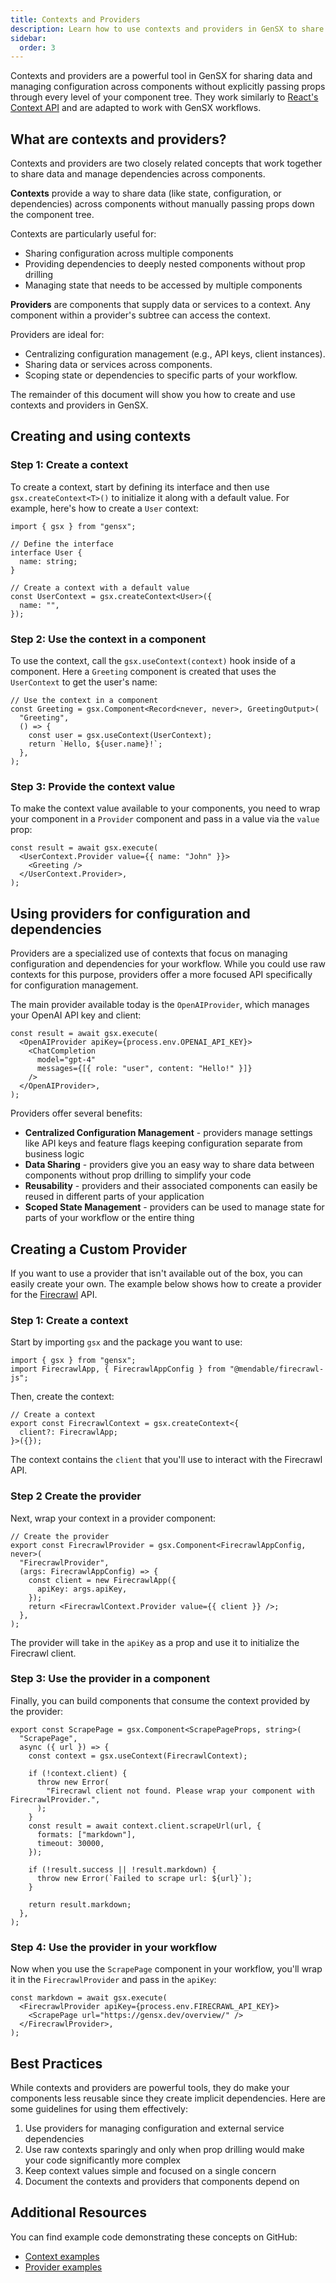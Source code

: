 ```yaml
---
title: Contexts and Providers
description: Learn how to use contexts and providers in GenSX to share data across components.
sidebar:
  order: 3
---
```


Contexts and providers are a powerful tool in GenSX for sharing data and managing configuration across components without explicitly passing props through every level of your component tree. They work similarly to [React's Context API](https://react.dev/reference/react/useContext) and are adapted to work with GenSX workflows.

## What are contexts and providers?

Contexts and providers are two closely related concepts that work together to share data and manage dependencies across components.

**Contexts** provide a way to share data (like state, configuration, or dependencies) across components without manually passing props down the component tree.

Contexts are particularly useful for:

- Sharing configuration across multiple components
- Providing dependencies to deeply nested components without prop drilling
- Managing state that needs to be accessed by multiple components

**Providers** are components that supply data or services to a context. Any component within a provider's subtree can access the context.

Providers are ideal for:

- Centralizing configuration management (e.g., API keys, client instances).
- Sharing data or services across components.
- Scoping state or dependencies to specific parts of your workflow.

The remainder of this document will show you how to create and use contexts and providers in GenSX.

## Creating and using contexts

### Step 1: Create a context

To create a context, start by defining its interface and then use `gsx.createContext<T>()` to initialize it along with a default value. For example, here's how to create a `User` context:

```tsx
import { gsx } from "gensx";

// Define the interface
interface User {
  name: string;
}

// Create a context with a default value
const UserContext = gsx.createContext<User>({
  name: "",
});
```

### Step 2: Use the context in a component

To use the context, call the `gsx.useContext(context)` hook inside of a component. Here a `Greeting` component is created that uses the `UserContext` to get the user's name:

```tsx
// Use the context in a component
const Greeting = gsx.Component<Record<never, never>, GreetingOutput>(
  "Greeting",
  () => {
    const user = gsx.useContext(UserContext);
    return `Hello, ${user.name}!`;
  },
);
```

### Step 3: Provide the context value

To make the context value available to your components, you need to wrap your component in a `Provider` component and pass in a value via the `value` prop:

```tsx
const result = await gsx.execute(
  <UserContext.Provider value={{ name: "John" }}>
    <Greeting />
  </UserContext.Provider>,
);
```

## Using providers for configuration and dependencies

Providers are a specialized use of contexts that focus on managing configuration and dependencies for your workflow. While you could use raw contexts for this purpose, providers offer a more focused API specifically for configuration management.

The main provider available today is the `OpenAIProvider`, which manages your OpenAI API key and client:

```tsx
const result = await gsx.execute(
  <OpenAIProvider apiKey={process.env.OPENAI_API_KEY}>
    <ChatCompletion
      model="gpt-4"
      messages={[{ role: "user", content: "Hello!" }]}
    />
  </OpenAIProvider>,
);
```

Providers offer several benefits:

- **Centralized Configuration Management** - providers manage settings like API keys and feature flags keeping configuration separate from business logic
- **Data Sharing** - providers give you an easy way to share data between components without prop drilling to simplify your code
- **Reusability** - providers and their associated components can easily be reused in different parts of your application
- **Scoped State Management** - providers can be used to manage state for parts of your workflow or the entire thing

## Creating a Custom Provider

If you want to use a provider that isn't available out of the box, you can easily create your own. The example below shows how to create a provider for the [Firecrawl](https://www.firecrawl.dev/) API.

### Step 1: Create a context

Start by importing `gsx` and the package you want to use:

```tsx
import { gsx } from "gensx";
import FirecrawlApp, { FirecrawlAppConfig } from "@mendable/firecrawl-js";
```

Then, create the context:

```tsx
// Create a context
export const FirecrawlContext = gsx.createContext<{
  client?: FirecrawlApp;
}>({});
```

The context contains the `client` that you'll use to interact with the Firecrawl API.

### Step 2 Create the provider

Next, wrap your context in a provider component:

```tsx
// Create the provider
export const FirecrawlProvider = gsx.Component<FirecrawlAppConfig, never>(
  "FirecrawlProvider",
  (args: FirecrawlAppConfig) => {
    const client = new FirecrawlApp({
      apiKey: args.apiKey,
    });
    return <FirecrawlContext.Provider value={{ client }} />;
  },
);
```

The provider will take in the `apiKey` as a prop and use it to initialize the Firecrawl client.

### Step 3: Use the provider in a component

Finally, you can build components that consume the context provided by the provider:

```tsx
export const ScrapePage = gsx.Component<ScrapePageProps, string>(
  "ScrapePage",
  async ({ url }) => {
    const context = gsx.useContext(FirecrawlContext);

    if (!context.client) {
      throw new Error(
        "Firecrawl client not found. Please wrap your component with FirecrawlProvider.",
      );
    }
    const result = await context.client.scrapeUrl(url, {
      formats: ["markdown"],
      timeout: 30000,
    });

    if (!result.success || !result.markdown) {
      throw new Error(`Failed to scrape url: ${url}`);
    }

    return result.markdown;
  },
);
```

### Step 4: Use the provider in your workflow

Now when you use the `ScrapePage` component in your workflow, you'll wrap it in the `FirecrawlProvider` and pass in the `apiKey`:

```tsx
const markdown = await gsx.execute(
  <FirecrawlProvider apiKey={process.env.FIRECRAWL_API_KEY}>
    <ScrapePage url="https://gensx.dev/overview/" />
  </FirecrawlProvider>,
);
```

## Best Practices

While contexts and providers are powerful tools, they do make your components less reusable since they create implicit dependencies. Here are some guidelines for using them effectively:

1. Use providers for managing configuration and external service dependencies
2. Use raw contexts sparingly and only when prop drilling would make your code significantly more complex
3. Keep context values simple and focused on a single concern
4. Document the contexts and providers that components depend on

## Additional Resources

You can find example code demonstrating these concepts on GitHub:

- [Context examples](https://github.com/cortexclick/gensx/tree/main/examples/contexts)
- [Provider examples](https://github.com/cortexclick/gensx/tree/main/examples/providers)
